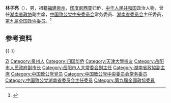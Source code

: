 '''林子亮'''（{{bd|1933年|9月26日|}}），男，祖籍[[福建|福建]][[泉州|泉州]]，[[印度尼西亚|印度尼西亚]]归侨，[[中华人民共和国|中华人民共和国]]政治人物，曾任[[湖南省政协|湖南省政协]]副主席，[[中国致公党中央委员会|中国致公党中央委员会]]常务委员、[[中国致公党湖南省委员会|湖南省委员会]]主任委员，[[第九届全国政协委员|第九届全国政协委员]]。<ref>{{Cite book|title=湖南大辞典|author=禹舜主编; 朱益民, 姚洪波, 易延绶等副主编|publisher=新华出版社|year=1995|isbn=|location=北京|pages=}}</ref>

== 参考资料 ==
{{reflist}}

{{-}}
{{start box}}
{{s-ppo|{{PRC}}[[民主党派|民主党派]]}}
{{s-before|[[韩明_(1929年)|韩明]]}}
{{s-title|[[中国致公党湖南省委员会|中国致公党湖南省委员会]]主任委员|1997年5月－2002年7月}}
{{s-after|[[甘霖_(1963年10月)|甘霖]]}}
{{end box}}
{{中国人物小作品}}
{{中国致公党第十一届中央委员会}}

{{Authority control}}
{{DEFAULTSORT:Lin林}}
[[Category:林姓|Zi]]
[[Category:泉州人|Category:泉州人]]
[[Category:归国华侨|Category:归国华侨]]
[[Category:天津大學校友|Category:天津大學校友]]
[[Category:岳阳市人民政府副市长|Category:岳阳市人民政府副市长]]
[[Category:岳阳市人大常委会副主任|Category:岳阳市人大常委会副主任]]
[[Category:湖南省政協副主席|Category:湖南省政協副主席]]
[[Category:中国致公党党员|Category:中国致公党党员]]
[[Category:中国致公党中央委员会常务委员|Category:中国致公党中央委员会常务委员]]
[[Category:中国致公党湖南省委员会主任委员|Category:中国致公党湖南省委员会主任委员]]
[[Category:第九屆全國政協委員|Category:第九屆全國政協委員]]